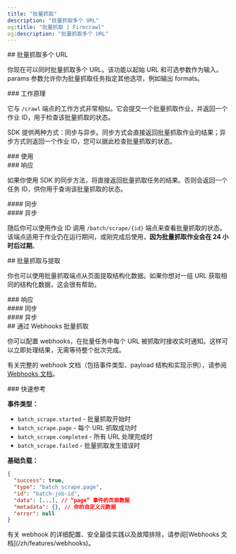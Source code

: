 ```yaml
---
title: "批量抓取"
description: "批量抓取多个 URL"
og:title: "批量抓取 | Firecrawl"
og:description: "批量抓取多个 URL"
---
```



<div id="batch-scraping-multiple-urls">
  ## 批量抓取多个 URL
</div>

你现在可以同时批量抓取多个 URL。该功能以起始 URL 和可选参数作为输入。params 参数允许你为批量抓取任务指定其他选项，例如输出 formats。

<div id="how-it-works">
  ### 工作原理
</div>

它与 `/crawl` 端点的工作方式非常相似。它会提交一个批量抓取作业，并返回一个作业 ID，用于检查该批量抓取的状态。

SDK 提供两种方式：同步与异步。同步方式会直接返回批量抓取作业的结果；异步方式则返回一个作业 ID，您可以据此检查批量抓取的状态。

<div id="usage">
  ### 使用
</div>

<CodeGroup>
  <BatchScrapePython />

  <BatchScrapeNode />

  <BatchScrapeCURL />
</CodeGroup>

<div id="response">
  ### 响应
</div>

如果你使用 SDK 的同步方法，将直接返回批量抓取任务的结果。否则会返回一个任务 ID，供你用于查询该批量抓取的状态。

<div id="synchronous">
  #### 同步
</div>

<BatchScrapeOutput />

<div id="asynchronous">
  #### 异步
</div>

随后你可以使用作业 ID 调用 `/batch/scrape/{id}` 端点来查看批量抓取的状态。该端点适用于作业仍在运行期间，或刚完成后使用，**因为批量抓取作业会在 24 小时后过期**。

<BatchScrapeAsyncOutput />

<div id="batch-scrape-with-extraction">
  ## 批量抓取与提取
</div>

你也可以使用批量抓取端点从页面提取结构化数据。如果你想对一组 URL 获取相同的结构化数据，这会很有帮助。

<CodeGroup>
  <BatchScrapeExtractPython />

  <BatchScrapeExtractNode />

  <BatchScrapeExtractCURL />
</CodeGroup>

<div id="response">
  ### 响应
</div>

<div id="synchronous">
  #### 同步
</div>

<BatchScrapeExtractOutput />

<div id="asynchronous">
  #### 异步
</div>

<BatchScrapeExtractAsyncOutput />

<div id="batch-scrape-with-webhooks">
  ## 通过 Webhooks 批量抓取
</div>

你可以配置 webhooks，在批量任务中每个 URL 被抓取时接收实时通知。这样可以立即处理结果，无需等待整个批次完成。

<BatchScrapeWebhookCURL />

有关完整的 webhook 文档（包括事件类型、payload 结构和实现示例），请参阅 [Webhooks 文档](/zh/features/webhooks)。

<div id="quick-reference">
  ### 快速参考
</div>

**事件类型：**

* `batch_scrape.started` - 批量抓取开始时
* `batch_scrape.page` - 每个 URL 抓取成功时
* `batch_scrape.completed` - 所有 URL 处理完成时
* `batch_scrape.failed` - 批量抓取发生错误时

**基础负载：**

```json
{
  "success": true,
  "type": "batch_scrape.page",
  "id": "batch-job-id",
  "data": [...], // “page” 事件的页面数据
  "metadata": {}, // 你的自定义元数据
  "error": null
}
```

<Note>
  有关 webhook 的详细配置、安全最佳实践以及故障排除，请参阅[Webhooks 文档](/zh/features/webhooks)。
</Note>
